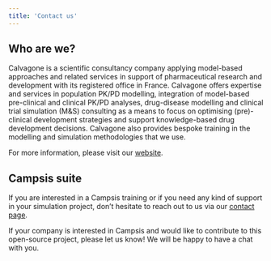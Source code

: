 ```yaml
---
title: 'Contact us'
---
```


## Who are we?

Calvagone is a scientific consultancy company applying model-based approaches and related services in support of pharmaceutical research and development with its registered office in France. Calvagone offers expertise and services in population PK/PD modelling, integration of model-based pre-clinical and clinical PK/PD analyses, drug-disease modelling and clinical trial simulation (M&S) consulting as a means to focus on optimising (pre)-clinical development strategies and support knowledge-based drug development decisions. Calvagone also provides bespoke training in the modelling and simulation methodologies that we use.

For more information, please visit our [website](http://www.calvagone.com).

## Campsis suite

If you are interested in a Campsis training or if you need any kind of support in your simulation project, don't hesitate to reach out to us via our [contact page](http://www.calvagone.com/contact/index.html).  

If your company is interested in Campsis and would like to contribute to this open-source project, please let us know! We will be happy to have a chat with you. 
